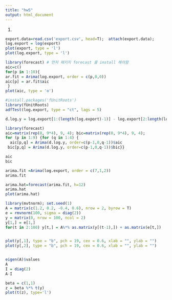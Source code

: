 ---
title: "hw5"
output: html_document
---

1. 
```{r}
export.data=read.csv('export.csv', head=T);  attach(export.data);
log.export = log(export)
plot(export, type = 'l')
plot(log.export, type = 'l')

library(forecast) # 먼저 패키지 forecast 를 install 해야함
aic=c()
for(p in 1:10){
ar.fit = Arima(log.export, order = c(p,0,0))
aic[p] = ar.fit$aic
 }
plot(aic, type = 'o')

#install.packages('fUnitRoots')
library(fUnitRoots)
adfTest(log.export, type = "ct", lags = 5)

d.log.y = log.export[1:(length(log.export)-1)] - log.export[2:length(log.export)]

library(forecast)
aic=matrix(rep(0, 9*4), 9, 4); bic=matrix(rep(0, 9*4), 9, 4);
for (p in 1:9) {for (q in 1:4) {
  aic[p,q] = Arima(d.log.y, order=c(p-1,0,q-1))$aic
 bic[p,q] = Arima(d.log.y, order=c(p-1,0,q-1))$bic}}

aic
bic

arima.fit =Arima(log.export, order = c(7,1,2))
arima.fit

arima.hat=forecast(arima.fit, h=12)
arima.hat
plot(arima.hat)
```



```{r}
library(mvtnorm); set.seed(1)
A = matrix(c(1.2, 0.2, -0.4, 0.6), nrow = 2, byrow = T)
e = rmvnorm(100, sigma = diag(2))
y = matrix(0, nrow = 100, ncol = 2)
y[1,] = e[1,]
for(t in 2:100) y[t,] = A%*% as.matrix(y[(t-1),]) + as.matrix(e[t,])


plot(y[,1], type = "b", pch = 19, cex = 0.6, xlab = "", ylab = "")
plot(y[,2], type = "b", pch = 19, cex = 0.6, xlab = "", ylab = "")


eigen(A)$values
A
I = diag(2)
A-I

beta = c(1,1)
z = beta %*% t(y)
plot(t(z), type='l')

```

